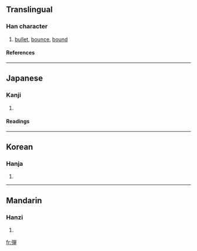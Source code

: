 {{see|彈}}

==Translingual==
===Han character===
{{Han char|rn=57|rad=弓|as=09|sn=12|four=|canj=弓火田十 (NFWJ)}}
# [[bullet]], [[bounce]], [[bound]]
====References====
{{Han ref|kx=0360.221|dkj=09836|dj=0678.100|hdz=21000.041|uh=5F3E|ud=24382}}
----
==Japanese==
===Kanji===
{{ja-kanji|grade=c|rs=弓09}}
# {{defn|Japanese}} 
====Readings====
{{ja-readings|on=[[だん]] (dan), [[たん]] (tan)|kun=[[たま]] (tama), [[はずむ]] (hazumu), [[ひく]] (hiku), [[はじく]] (hajiku)}}
----
==Korean==
===Hanja===
{{ko-hanja|hangeul=탄|eumhun=|rv=tan|mr=t'an|y=than}}
# {{defn|Korean}}
----
==Mandarin==
===Hanzi===
{{cmn-hanzi|pin=[[dàn]] ([[dan4]])|wg=tan<sup>4</sup>}}
# {{defn|Mandarin}}

[[fr:弾]]